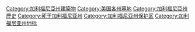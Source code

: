 [[Category:加利福尼亞州建築物|Category:加利福尼亞州建築物]]
[[Category:美国各州墓地|Category:美国各州墓地]]
[[Category:加利福尼亞州歷史|Category:加利福尼亞州歷史]]
[[Category:死于加利福尼亚州|Category:死于加利福尼亚州]]
[[Category:加利福尼亚州保护区|Category:加利福尼亚州保护区]]
[[Category:加利福尼亚州地标|Category:加利福尼亚州地标]]